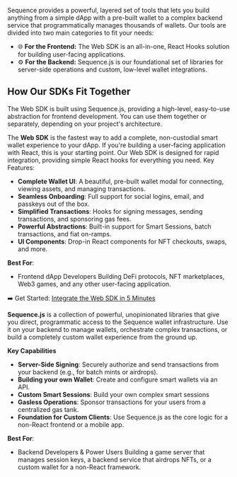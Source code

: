 Sequence provides a powerful, layered set of tools that lets you build anything from a simple dApp with a pre-built wallet to a complex backend service that programmatically manages thousands of wallets.
Our tools are divided into two main categories to fit your needs:
- 🌐 **For the Frontend:** The Web SDK is an all-in-one, React Hooks solution for building user-facing applications. 
- ⚙️ **For the Backend:** Sequence.js is our foundational set of libraries for server-side operations and custom, low-level wallet integrations.

## How Our SDKs Fit Together

The Web SDK is built using Sequence.js, providing a high-level, easy-to-use abstraction for frontend development. You can use them together or separately, depending on your project's architecture.

The **Web SDK** is the fastest way to add a complete, non-custodial smart wallet experience to your dApp.
If you're building a user-facing application with React, this is your starting point. Our Web SDK is designed for rapid integration, providing simple React hooks for everything you need.
Key Features:
- **Complete Wallet UI**: A beautiful, pre-built wallet modal for connecting, viewing assets, and managing transactions.
- **Seamless Onboarding**: Full support for social logins, email, and passkeys out of the box.
- **Simplified Transactions**: Hooks for signing messages, sending transactions, and sponsoring gas fees.
- **Powerful Abstractions**: Built-in support for Smart Sessions, batch transactions, and fiat on-ramps.
- **UI Components**: Drop-in React components for NFT checkouts, swaps, and more.

**Best For**:
- Frontend dApp Developers	Building DeFi protocols, NFT marketplaces, Web3 games, and any other user-facing application.

➡️ Get Started: [Integrate the Web SDK in 5 Minutes](/solutions/wallets/developers/web-sdk)

**Sequence.js** is a collection of powerful, unopinionated libraries that give you direct, programmatic access to the Sequence wallet infrastructure. Use it on your backend to manage wallets, orchestrate complex transactions, or build a completely custom wallet experience from the ground up.

**Key Capabilities**

- **Server-Side Signing**: Securely authorize and send transactions from your backend (e.g., for batch mints or airdrops).
- **Building your own Wallet**: Create and configure smart wallets via an API.
- **Custom Smart Sessions**: Build your own complex smart sessions 
- **Gasless Operations**: Sponsor transactions for your users from a centralized gas tank.
- **Foundation for Custom Clients**: Use Sequence.js as the core logic for a non-React frontend or a mobile app.

**Best For**:
- Backend Developers & Power Users	Building a game server that manages session keys, a backend service that airdrops NFTs, or a custom wallet for a non-React framework.